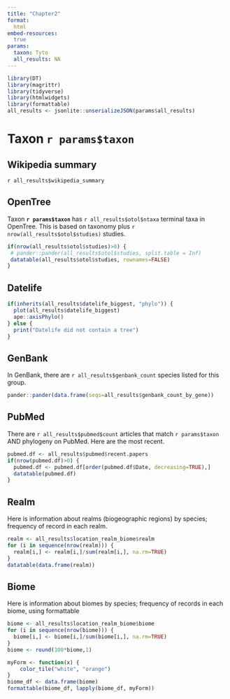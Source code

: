 ```yaml
---
title: "Chapter2"
format:
  html
embed-resources:
  true
params:
  taxon: Tyto
  all_results: NA
---
```


```r
library(DT)
library(magrittr)
library(tidyverse)
library(htmlwidgets)
library(formattable)
all_results <- jsonlite::unserializeJSON(params$all_results)
```



# Taxon `r params$taxon`

## Wikipedia summary

`r all_results$wikipedia_summary`


## OpenTree

Taxon **`r params$taxon`** has `r all_results$otol$ntaxa` terminal taxa in OpenTree. This is based on taxonomy plus `r nrow(all_results$otol$studies)` studies.


```r
if(nrow(all_results$otol$studies)>0) {
 # pander::pander(all_results$otol$studies, split.table = Inf)
 datatable(all_results$otol$studies, rownames=FALSE)
}
```

## Datelife

```r
if(inherits(all_results$datelife_biggest, "phylo")) {
  plot(all_results$datelife_biggest)
  ape::axisPhylo()
} else {
  print("Datelife did not contain a tree")
}
```

## GenBank

In GenBank, there are `r all_results$genbank_count` species listed for this group.

```r
pander::pander(data.frame(seqs=all_results$genbank_count_by_gene))
```



## PubMed

There are `r all_results$pubmed$count` articles that match `r params$taxon` AND phylogeny on PubMed. Here are the most recent.

```r
pubmed.df <- all_results$pubmed$recent.papers
if(nrow(pubmed.df)>0) {
  pubmed.df <- pubmed.df[order(pubmed.df$Date, decreasing=TRUE),]
  datatable(pubmed.df)
}
```


## Realm

Here is information about realms (biogeographic regions) by species; frequency of record in each realm.

```r
realm <- all_results$location_realm_biome$realm
for (i in sequence(nrow(realm))) {
  realm[i,] <- realm[i,]/sum(realm[i,], na.rm=TRUE)
}
datatable(data.frame(realm))
```

## Biome

Here is information about biomes by species; frequency of records in each biome, using formattable

```r
biome <- all_results$location_realm_biome$biome
for (i in sequence(nrow(biome))) {
  biome[i,] <- biome[i,]/sum(biome[i,], na.rm=TRUE)
}
biome <- round(100*biome,1)

myForm <- function(x) {
	color_tile("white", "orange")
}
biome_df <- data.frame(biome)
formattable(biome_df, lapply(biome_df, myForm))
```